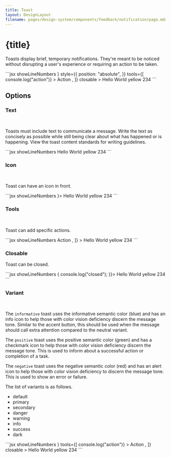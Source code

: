 ```yaml
---
title: Toast
layout: DesignLayout
filename: pages/design-system/components/feedback/notification/page.mdx
---
```



# {title}

Toasts display brief, temporary notifications. They're meant to be noticed without disrupting a user's experience or requiring an action to be taken.


<MainView />


<CodeView>
  <CodeViewItem title="Sapa">
```jsx showLineNumbers
 <Toast
    direction="bottom-right"
    icon={<InfoOutlined />}
    style={{
        position: "absolute",
    }}
    tools={[
        <RoundButton
            outline
            variant="white"
            place="toast"
            onClick={() => console.log("action")}
        >
            Action
        </RoundButton>,
    ]}
    closable
>
    Hello World yellow 234
</Toast>
```
  </CodeViewItem>
</CodeView>

## Options 


### Text
<OptionsView />

&nbsp;

Toasts must include text to communicate a message. Write the text as
concisely as possible while still being clear about what has happened
or is happening. View the toast content standards for writing
guidelines.

<CodeView>
  <CodeViewItem title="Sapa">
```jsx showLineNumbers
<Toast direction="bottom-right">Hello World yellow 234</Toast>
```
  </CodeViewItem>
</CodeView>

### Icon
<IconView />

&nbsp;

Toast can have an icon in front.

<CodeView>
  <CodeViewItem title="Sapa">
```jsx showLineNumbers
<Toast direction="bottom-right" icon={<InfoOutlined />}>
    Hello World yellow 234
</Toast>
```
  </CodeViewItem>
</CodeView>


### Tools
<ToolsView />

&nbsp;

Toast can add specific actions.

<CodeView>
  <CodeViewItem title="Sapa">
```jsx showLineNumbers
<Toast
    direction="bottom-right"
    tools={[
        <RoundButton place="toast" outline variant="white">
        Action
        </RoundButton>,
    ]}
>
    Hello World yellow 234
</Toast>
```
  </CodeViewItem>
</CodeView>

### Closable
<ClosableView />


Toast can be closed.

<CodeView>
  <CodeViewItem title="Sapa">
```jsx showLineNumbers
<Toast direction="bottom-right" closable onClick={() => {
    console.log("closed");    
}}>
    Hello World yellow 234
</Toast>
```
  </CodeViewItem>
</CodeView>

### Variant

<VariantView />

&nbsp;

The `informative` toast uses the informative semantic color
(blue) and has an info icon to help those with color vision deficiency
discern the message tone. Similar to the accent button, this should be
used when the message should call extra attention compared to the
neutral variant.

The `positive` toast uses the positive semantic color
(green) and has a checkmark icon to help those with color vision
deficiency discern the message tone. This is used to inform about a
successful action or completion of a task.


The `negative` toast uses the negative semantic color (red)
and has an alert icon to help those with color vision deficiency to
discern the message tone. This is used to show an error or failure.

The list of variants is as follows.

* default
* primary 
* secondary
* danger
* warning
* info
* success
* dark

<CodeView>
  <CodeViewItem title="Sapa">
```jsx showLineNumbers
  <Toast
    variant={variant}
    direction="bottom-right"
    icon={<InfoOutlined />}
    tools={[
        <RoundButton
            place="toast"
            variant="white"
            outline
            onClick={() => console.log("action")}
        >
            Action
        </RoundButton>,
    ]}
    closable
>
    Hello World yellow 234
</Toast>
```
  </CodeViewItem>
</CodeView>

